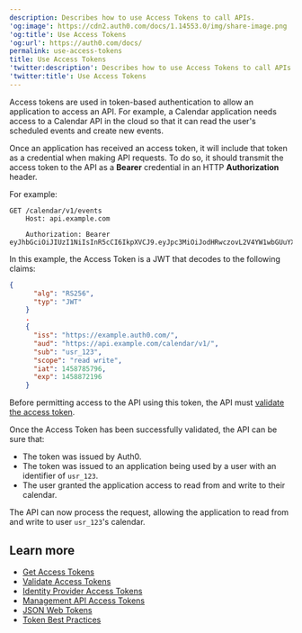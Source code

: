 ```yaml
---
description: Describes how to use Access Tokens to call APIs.
'og:image': https://cdn2.auth0.com/docs/1.14553.0/img/share-image.png
'og:title': Use Access Tokens
'og:url': https://auth0.com/docs/
permalink: use-access-tokens
title: Use Access Tokens
'twitter:description': Describes how to use Access Tokens to call APIs.
'twitter:title': Use Access Tokens
---
```

<Tooltip tip="Access Token: Authorization credential, in the form of an opaque string or JWT, used to access an API." cta="View Glossary" href="/docs/glossary?term=Access+tokens">Access tokens</Tooltip> are used in token-based authentication to allow an application to access an API. For example, a Calendar application needs access to a Calendar API in the cloud so that it can read the user's scheduled events and create new events.

Once an application has received an access token, it will include that token as a credential when making API requests. To do so, it should transmit the access token to the API as a **Bearer** credential in an HTTP **Authorization** header.

For example:

```http lines
GET /calendar/v1/events
    Host​: api.example.com
    
    Authorization: Bearer eyJhbGciOiJIUzI1NiIsInR5cCI6IkpXVCJ9.eyJpc3MiOiJodHRwczovL2V4YW1wbGUuYXV0aDAuY29tLyIsImF1ZCI6Imh0dHBzOi8vYXBpLmV4YW1wbGUuY29tL2NhbGFuZGFyL3YxLyIsInN1YiI6InVzcl8xMjMiLCJpYXQiOjE0NTg3ODU3OTYsImV4cCI6MTQ1ODg3MjE5Nn0.CA7eaHjIHz5NxeIJoFK9krqaeZrPLwmMmgI_XiQiIkQ
```






In this example, the Access Token is a <Tooltip tip="JSON Web Token (JWT): Standard ID Token format (and often Access Token format) used to represent claims securely between two parties." cta="View Glossary" href="/docs/glossary?term=JWT">JWT</Tooltip> that decodes to the following claims:

```json lines
{
      "alg": "RS256",
      "typ": "JWT"
    }
    .
    {
      "iss": "https://example.auth0.com/",
      "aud": "https://api.example.com/calendar/v1/",
      "sub": "usr_123",
      "scope": "read write",
      "iat": 1458785796,
      "exp": 1458872196
    }
```






Before permitting access to the API using this token, the API must [validate the access token](/docs/secure/tokens/access-tokens/validate-access-tokens).

Once the Access Token has been successfully validated, the API can be sure that:

* The token was issued by Auth0.
* The token was issued to an application being used by a user with an identifier of `usr_123`.
* The user granted the application access to read from and write to their calendar.

The API can now process the request, allowing the application to read from and write to user `usr_123`'s calendar.

## Learn more

* [Get Access Tokens](/docs/secure/tokens/access-tokens/get-access-tokens)
* [Validate Access Tokens](/docs/secure/tokens/access-tokens/validate-access-tokens)
* [Identity Provider Access Tokens](/docs/secure/tokens/access-tokens/identity-provider-access-tokens)
* [Management API Access Tokens](/docs/secure/tokens/access-tokens/management-api-access-tokens)
* [JSON Web Tokens](/docs/secure/tokens/json-web-tokens)
* [Token Best Practices](/docs/secure/tokens/token-best-practices)